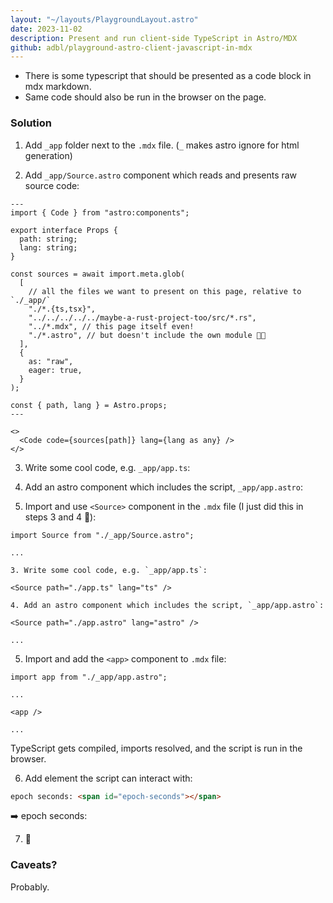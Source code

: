```yaml
---
layout: "~/layouts/PlaygroundLayout.astro"
date: 2023-11-02
description: Present and run client-side TypeScript in Astro/MDX
github: adbl/playground-astro-client-javascript-in-mdx
---
```



- There is some typescript that should be presented as a code block in mdx
  markdown.
- Same code should also be run in the browser on the page.

### Solution

1. Add `_app` folder next to the `.mdx` file. (`_` makes astro ignore for html
   generation)

2. Add `_app/Source.astro` component which reads and presents raw source code:

```astro
---
import { Code } from "astro:components";

export interface Props {
  path: string;
  lang: string;
}

const sources = await import.meta.glob(
  [
    // all the files we want to present on this page, relative to `./_app/`
    "./*.{ts,tsx}",
    "../../../../../maybe-a-rust-project-too/src/*.rs",
    "../*.mdx", // this page itself even!
    "./*.astro", // but doesn't include the own module 🤷😢
  ],
  {
    as: "raw",
    eager: true,
  }
);

const { path, lang } = Astro.props;
---

<>
  <Code code={sources[path]} lang={lang as any} />
</>
```

3. Write some cool code, e.g. `_app/app.ts`:

<Source path="./app.ts" lang="ts" />

4. Add an astro component which includes the script, `_app/app.astro`:

<Source path="./app.astro" lang="astro" />

5. Import and use `<Source>` component in the `.mdx` file (I just did this in
   steps 3 and 4 🤩):

```mdx
import Source from "./_app/Source.astro";

...

3. Write some cool code, e.g. `_app/app.ts`:

<Source path="./app.ts" lang="ts" />

4. Add an astro component which includes the script, `_app/app.astro`:

<Source path="./app.astro" lang="astro" />

...
```

5. Import and add the `<app>` component to `.mdx` file:

```mdx
import app from "./_app/app.astro";

...

<app />

...
```

<app />

TypeScript gets compiled, imports resolved, and the script is run in the
browser.

6. Add element the script can interact with:

```html
epoch seconds: <span id="epoch-seconds"></span>
```

➡️ epoch seconds: <span id="epoch-seconds"></span>

7. 🥳

### Caveats?

Probably.
